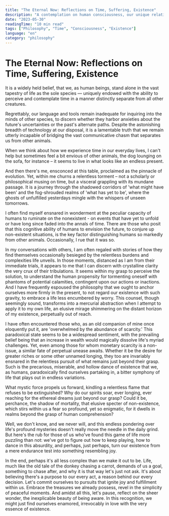 ```yaml
---
title: "The Eternal Now: Reflections on Time, Suffering, Existence"
description: "A contemplation on human consciousness, our unique relationship with time, and the perpetual search for meaning in an enigmatic existence."
date: "2023-05-30"
readingTime: "10 min read"
tags: ["Philosophy", "Time", "Consciousness", "Existence"]
language: "en"
category: "philosophy"
---
```


# The Eternal Now: Reflections on Time, Suffering, Existence

It is a widely held belief, that we, as human beings, stand alone in the vast tapestry of life as the sole species — uniquely endowed with the ability to perceive and contemplate time in a manner distinctly separate from all other creatures.

Regrettably, our language and tools remain inadequate for inquiring into the minds of other species, to discern whether they harbor anxieties about the future's uncertainties or the past's alternate paths. Despite the astonishing breadth of technology at our disposal, it is a lamentable truth that we remain utterly incapable of bridging the vast communicative chasm that separates us from other animals.

When we think about how we experience time in our everyday lives, I can't help but sometimes feel a bit envious of other animals, the dog lounging on the sofa, for instance – it seems to live in what looks like an endless present.

And then there's me, ensconced at this table, proclaimed as the pinnacle of evolution. Yet, within me churns a relentless torment – not a scholarly or philosophical musing on time, but a visceral grappling with its mundane passage. It is a journey through the shadowed corridors of 'what might have been' and the fog-shrouded realms of 'what has yet to be', where the ghosts of unfulfilled yesterdays mingle with the whispers of unseen tomorrows.

I often find myself ensnared in wonderment at the peculiar capacity of humans to ruminate on the nonexistent - on events that have yet to unfold or have long since faded into the annals of time. There are those who posit that this cognitive ability of humans to envision the future, to conjure up non-existent situations, is the key factor distinguishing humans so markedly from other animals. Occasionally, I rue that it was so.

In my conversations with others, I am often regaled with stories of how they find themselves occasionally besieged by the relentless burdens and complexities life unveils. In those moments, distanced as I am from their immediate trials, it appears to me that I can discern with crystalline clarity the very crux of their tribulations. It seems within my grasp to perceive the solution, to understand the human propensity for tormenting oneself with phantoms of potential calamities, contingent upon our actions or inactions. And I have frequently espoused the philosophy that we ought to anchor ourselves more firmly in the present, to not regard our existence with such gravity, to embrace a life less encumbered by worry. This counsel, though seemingly sound, transforms into a mercurial abstraction when I attempt to apply it to my own life, an elusive mirage shimmering on the distant horizon of my existence, perpetually out of reach.

I have often encountered those who, as an old companion of mine once eloquently put it, are 'overwhelmed by the abundance of scarcity.' This paradoxical state seems to be a widespread sentiment, with the prevailing belief being that an increase in wealth would magically dissolve life's myriad challenges. Yet, even among those for whom monetary scarcity is a non-issue, a similar fate of perpetual unease awaits. Whether it be the desire for greater riches or some other unnamed longing, they too are invariably ensnared in the relentless pursuit of what remains just beyond their grasp. Such is the precarious, miserable, and hollow dance of existence that we, as humans, paradoxically find ourselves partaking in, a bitter symphony of life that plays out in endless variations.

What mystic force propels us forward, kindling a relentless flame that refuses to be extinguished? Why do our spirits soar, ever longing, ever reaching for the ethereal dreams just beyond our grasp? Could it be, perchance, the shadow of mortality, that elusive specter of non-existence, which stirs within us a fear so profound, yet so enigmatic, for it dwells in realms beyond the grasp of human comprehension?

Well, we don't know, and we never will, and this endless pondering over life's profound mysteries doesn't really move the needle in the daily grind. But here's the rub for those of us who've found this game of life more puzzling than not: we've got to figure out how to keep playing, how to dance in this absurdity, and perhaps, just perhaps, turn our existence from a mere endurance test into something resembling joy.

In the end, perhaps it's all less complex than we make it out to be. Life, much like the old tale of the donkey chasing a carrot, demands of us a goal, something to chase after, and why it is that way let's just not ask. It's about believing there's a purpose to our every act, a reason behind our every decision. Let's commit ourselves to pursuits that ignite joy and fulfillment within us. Embrace the treasures we already possess, revel in the simplicity of peaceful moments. And amidst all this, let's pause, reflect on the sheer wonder, the inexplicable beauty of being aware. In this recognition, we might just find ourselves enamored, irrevocably in love with the very essence of existence. 